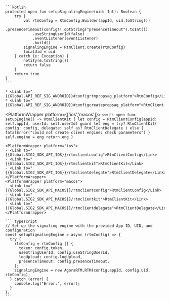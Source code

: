 <PlatformWrapper platform='android'>

    ```kotlin
    protected open fun setupSignalingEngine(uid: Int): Boolean {
        try {
            val rtmConfig = RtmConfig.Builder(appId, uid.toString())
                .presenceTimeout(config!!.optString("presenceTimeout").toInt())
                .useStringUserId(false)
                .eventListener(eventListener)
                .build()
            signalingEngine = RtmClient.create(rtmConfig)
            localUid = uid
        } catch (e: Exception) {
            notify(e.toString())
            return false
        }
        return true
    }
    ```

    * <Link to="{{Global.API_REF_SIG_ANDROID}}#configrtmpropsag_platform">RtmConfig</Link>
    * <Link to="{{Global.API_REF_SIG_ANDROID}}#configcreatepropsag_platform">RtmClient.create</Link>

</PlatformWrapper>

<PlatformWrapper platform={['ios','macos']}>
    ```swift
    open func setupEngine() -> RtmClientKit {
        let config = RtmClientConfig(appId: self.appId, userId: self.userId)
        guard let eng = try? RtmClientKit(
            config: config, delegate: self as? RtmClientDelegate
        ) else {
            fatalError("could not create client engine: check parameters")
        }
        self.engine = eng
        return eng
    }
    ```

    <PlatformWrapper platform="ios">
    - <Link to="{{Global.SIG2_SDK_API_IOS}}/rtmclientconfig">RtmClientConfig</Link>
    - <Link to="{{Global.SIG2_SDK_API_IOS}}/rtmclientkit">RtmClientKit</Link>
    - <Link to="{{Global.SIG2_SDK_API_IOS}}/rtmclientdelegate">RtmClientDelegate</Link>
    </PlatformWrapper>
    <PlatformWrapper platform="macos">
    - <Link to="{{Global.SIG2_SDK_API_MACOS}}/rtmclientconfig">RtmClientConfig</Link>
    - <Link to="{{Global.SIG2_SDK_API_MACOS}}/rtmclientkit">RtmClientKit</Link>
    - <Link to="{{Global.SIG2_SDK_API_MACOS}}/rtmclientdelegate">RtmClientDelegate</Link>
    </PlatformWrapper>
</PlatformWrapper>

<PlatformWrapper platform='web'>

    ``` typescript
    // Set up the signaling engine with the provided App ID, UID, and configuration
    const setupSignalingEngine = async (rtmConfig) => {
      try {
        rtmConfig = rtmConfig || {
          token: config.token,
          useStringUserId: config.useStringUserId,
          logUpload: config.logUpload,
          presenceTimeout: config.presenceTimeout,
        };
        signalingEngine = new AgoraRTM.RTM(config.appId, config.uid, rtmConfig);
      } catch (error) {
        console.log("Error:", error);
      }
    };
    ```
</PlatformWrapper>
